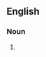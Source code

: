 {{also|Terrestrials}}

==English==

===Noun===
{{head|en|noun plural form}}

# {{plural of|terrestrial|lang=en}}